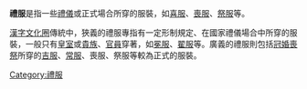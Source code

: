 {{Unreferenced|time=2018-05-24T13:53:48+00:00}}
'''禮服'''是指一些[[禮儀|禮儀]]或正式場合所穿的服裝，如[[喜服|喜服]]、[[喪服|喪服]]、[[祭服|祭服]]等。

[[漢字文化圈|漢字文化圈]]傳統中，狹義的禮服專指有一定形制規定、在國家禮儀場合中所穿的服裝，一般只有[[皇室|皇室]]或[[貴族|貴族]]、[[官員|官員]]穿著，如[[冕服|冕服]]、[[翟服|翟服]]等。廣義的禮服則包括[[冠婚喪祭|冠婚喪祭]]所穿的[[吉服|吉服]]、[[常服|常服]]、喪服、祭服等較為正式的服裝。

[[Category:禮服|Category:禮服]]